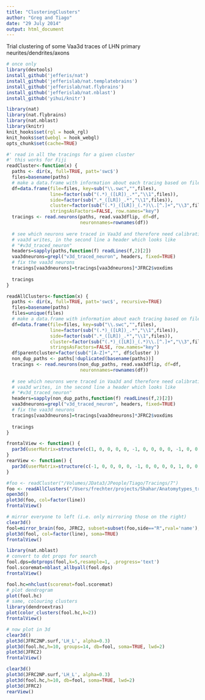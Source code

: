 ```yaml
---
title: "ClusteringClusters"
author: "Greg and Tiago"
date: "29 July 2014"
output: html_document
---
```


Trial clustering of some Vaa3d traces of LHN primary neurites/dendrites/axons

```r
# once only
library(devtools)
install_github('jefferis/nat')
install_github('jefferislab/nat.templatebrains')
install_github('jefferislab/nat.flybrains')
install_github('jefferislab/nat.nblast')
install_github('yihui/knitr')
```

```r
library(nat)
library(nat.flybrains)
library(nat.nblast)
library(knitr)
knit_hooks$set(rgl = hook_rgl)
knit_hooks$set(webgl = hook_webgl)
opts_chunk$set(cache=TRUE)
```

```r
#' read in all the tracings for a given cluster
#' this works for Fiji
readCluster<-function(x) {
  paths <- dir(x, full=TRUE, patt='swc$')
  files=basename(paths)
  # make a data.frame with information about each tracing based on file names
  df=data.frame(file=files, key=sub("\\.swc","",files), 
                line=factor(sub("(.*)_([LR])_.*","\\1",files)),
                side=factor(sub(".*_([LR])_.*","\\1",files)),
                cluster=factor(sub("(.*)_([LR])_(.*)\\.[^.]+","\\3",files)),
                stringsAsFactors=FALSE, row.names="key")
  tracings <- read.neurons(paths, read.vaa3dflip, df=df,
                           neuronnames=rownames(df))
  
  # see which neurons were traced in Vaa3d and therefore need calibrating
  # vaa3d writes, in the second line a header which looks like
  # "#v3d_traced_neuron"
  headers=sapply(paths,function(f) readLines(f,2)[2])
  vaa3dneurons=grepl("v3d_traced_neuron", headers, fixed=TRUE)
  # fix the vaa3d neurons
  tracings[vaa3dneurons]=tracings[vaa3dneurons]*JFRC2$voxdims
  
  tracings
}

readAllClusters<-function(x) {
  paths <- dir(x, full=TRUE, patt='swc$', recursive=TRUE)
  files=basename(paths)
  files=unique(files)
  # make a data.frame with information about each tracing based on file names
  df=data.frame(file=files, key=sub("\\.swc","",files), 
                line=factor(sub("(.*)_([LR])_.*","\\1",files)),
                side=factor(sub(".*_([LR])_.*","\\1",files)),
                cluster=factor(sub("(.*)_([LR])_(.*)\\.[^.]+","\\3",files)),
                stringsAsFactors=FALSE, row.names="key")
  df$parentcluster=factor(sub("[A-Z]+","", df$cluster ))
  non_dup_paths <- paths[!duplicated(basename(paths))]
  tracings <- read.neurons(non_dup_paths, read.vaa3dflip, df=df,
                           neuronnames=rownames(df))
  
  # see which neurons were traced in Vaa3d and therefore need calibrating
  # vaa3d writes, in the second line a header which looks like
  # "#v3d_traced_neuron"
  headers=sapply(non_dup_paths,function(f) readLines(f,2)[2])
  vaa3dneurons=grepl("v3d_traced_neuron", headers, fixed=TRUE)
  # fix the vaa3d neurons
  tracings[vaa3dneurons]=tracings[vaa3dneurons]*JFRC2$voxdims
  
  tracings
}

frontalView <- function() {
  par3d(userMatrix=structure(c(1, 0, 0, 0, 0, -1, 0, 0, 0, 0, -1, 0, 0, 0, 0, 1), .Dim = c(4L, 4L)))
}
rearView <- function() {
  par3d(userMatrix=structure(c(-1, 0, 0, 0, 0, -1, 0, 0, 0, 0, 1, 0, 0, 0, 0, 1), .Dim = c(4L, 4L)))
}

```

```r
#foo <- readCluster("/Volumes/JData3/JPeople/Tiago/Tracings/7")
foo <- readAllClusters("/Users/frechter/projects/Shahar/Anatomytypes_tracing/")
open3d()
plot3d(foo, col=factor(line))
frontalView()
```

```r
# mirror everyone to left (i.e. only mirroring those on the right)
clear3d()
fool=mirror_brain(foo, JFRC2, subset=subset(foo,side=="R",rval='name'), .progress='text')
plot3d(fool, col=factor(line), soma=TRUE)
frontalView()
```

```r
library(nat.nblast)
# convert to dot props for search
fool.dps=dotprops(fool,k=5,resample=1, .progress='text')
fool.scoremat=nblast_allbyall(fool.dps)
frontalView()
```

```r
fool.hc=nhclust(scoremat=fool.scoremat)
# plot dendrogram
plot(fool.hc)
# same, colouring clusters
library(dendroextras)
plot(color_clusters(fool.hc,k=2))
frontalView()
```

```r
# now plot in 3d
clear3d()
plot3d(JFRC2NP.surf,'LH_L', alpha=0.3)
plot3d(fool.hc,h=10, groups=14, db=fool, soma=TRUE, lwd=2)
plot3d(JFRC2)
frontalView()
```

```r
clear3d()
plot3d(JFRC2NP.surf,'LH_L', alpha=0.3)
plot3d(fool.hc,h=10, db=fool, soma=TRUE, lwd=2)
plot3d(JFRC2)
rearView()
```

